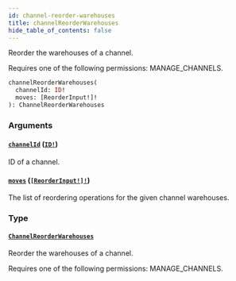 ```yaml
---
id: channel-reorder-warehouses
title: channelReorderWarehouses
hide_table_of_contents: false
---
```


Reorder the warehouses of a channel.

Requires one of the following permissions: MANAGE_CHANNELS.

```graphql
channelReorderWarehouses(
  channelId: ID!
  moves: [ReorderInput!]!
): ChannelReorderWarehouses
```

### Arguments

#### [`channelId`](#) ([`ID!`](../../../developer/api-reference/scalars/id))

ID of a channel.

#### [`moves`](#) ([`[ReorderInput!]!`](../../../developer/api-reference/inputs/reorder-input))

The list of reordering operations for the given channel warehouses.

### Type

#### [`ChannelReorderWarehouses`](../../../developer/api-reference/objects/channel-reorder-warehouses)

Reorder the warehouses of a channel.

Requires one of the following permissions: MANAGE_CHANNELS.
